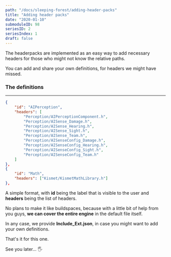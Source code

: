 ```yaml
---
path: "/docs/sleeping-forest/adding-header-packs"
title: "Adding header packs"
date: "2020-01-10"
submoduleID: 98
seriesID: 2
seriesIndex: 1
draft: false
---
```


The headerpacks are implemented as an easy way to add necessary headers for those who might not know the relative paths.

You can add and share your own definitions, for headers we might have missed.

### The definitions

---

```json
{
	"id": "AIPerception",
	"headers": [
		"Perception/AIPerceptionComponent.h",
		"Perception/AISense_Damage.h",
		"Perception/AISense_Hearing.h",
		"Perception/AISense_Sight.h",
		"Perception/AISense_Team.h",
		"Perception/AISenseConfig_Damage.h",
		"Perception/AISenseConfig_Hearing.h",
		"Perception/AISenseConfig_Sight.h",
		"Perception/AISenseConfig_Team.h"
	]
},
{
	"id": "Math",
	"headers": ["Kismet/KismetMathLibrary.h"]
},
```

A simple format, with **id** being the label that is visible to the user and **headers** being the list of headers.

No plans to make it like buildspaces, because with a little bit of help from you guys, **we can cover the entire engine** in the default file itself.

In any case, we provide **Include_Ext.json**, in case you might want to add your own definitions.

That's it for this one.

See you later... 🖐
